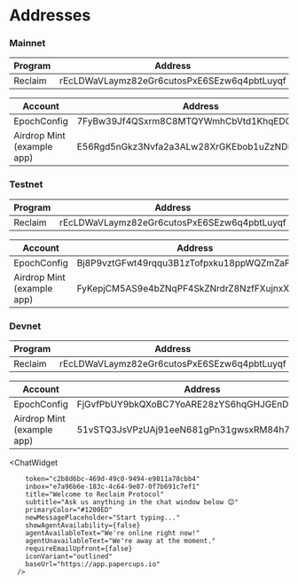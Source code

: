 

# Addresses

### Mainnet

| Program | Address                                     |
| ------- | ------------------------------------------- |
| Reclaim | rEcLDWaVLaymz82eGr6cutosPxE6SEzw6q4pbtLuyqf |

| Account                    | Address                                      |
| -------------------------- | -------------------------------------------- |
| EpochConfig                | 7FyBw39Jf4QSxrm8C8MTQYWmhCbVtd1KhqEDCZLbJpf  |
| Airdrop Mint (example app) | E56Rgd5nGkz3Nvfa2a3ALw28XrGKEbob1uZzNDDVrMdm |

### Testnet

| Program | Address                                     |
| ------- | ------------------------------------------- |
| Reclaim | rEcLDWaVLaymz82eGr6cutosPxE6SEzw6q4pbtLuyqf |

| Account                    | Address                                      |
| -------------------------- | -------------------------------------------- |
| EpochConfig                | Bj8P9vztGFwt49rqqu3B1zTofpxku18ppWQZmZaPdXgV |
| Airdrop Mint (example app) | FyKepjCM5AS9e4bZNqPF4SkZNrdrZ8NzfFXujnxXMvy9 |

### Devnet

| Program | Address                                     |
| ------- | ------------------------------------------- |
| Reclaim | rEcLDWaVLaymz82eGr6cutosPxE6SEzw6q4pbtLuyqf |

| Account                    | Address                                      |
| -------------------------- | -------------------------------------------- |
| EpochConfig                | FjGvfPbUY9bkQXoBC7YoARE28zYS6hqGHJGEnDWSJ7Sn |
| Airdrop Mint (example app) | 51vSTQ3JsVPzUAj91eeN681gPn31gwsxRM84h76FAKNW |



 <ChatWidget
      
        token="c2b8d6bc-469d-49c0-9494-e9811a78cbb4"
        inbox="e7a96b6e-183c-4c64-9e87-0f7b691c7ef1"
        title="Welcome to Reclaim Protocol"
        subtitle="Ask us anything in the chat window below 😊"
        primaryColor="#1200ED"
        newMessagePlaceholder="Start typing..."
        showAgentAvailability={false}
        agentAvailableText="We're online right now!"
        agentUnavailableText="We're away at the moment."
        requireEmailUpfront={false}
        iconVariant="outlined"
        baseUrl="https://app.papercups.io"
      />